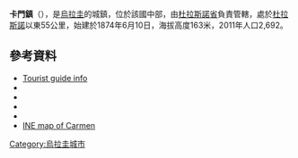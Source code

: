 {{Coord|33|15|S|56|1|W|display=title}}

'''卡門鎮'''（{{lang-es|Villa del Carmen}}），是[[烏拉圭|烏拉圭]]的城鎮，位於該國中部，由[[杜拉斯諾省|杜拉斯諾省]]負責管轄，處於[[杜拉斯諾|杜拉斯諾]]以東55公里，始建於1874年6月10日，海拔高度163米，2011年人口2,692。

==參考資料==
*[http://spanish.portaldereservas.com/informacion_turistica/informacion_turistica_masinfo.php?id=150&secc=informacion_turistica Tourist guide info] {{Wayback|url=http://spanish.portaldereservas.com/informacion_turistica/informacion_turistica_masinfo.php?id=150&secc=informacion_turistica |date=20181005184005 }}
*{{cite web |url=http://www0.parlamento.gub.uy/leyes/AccesoTextoLey.asp?Ley=14363 |title=LEY N° 14.363 |publisher=República Oriental del Uruguay, Poder Legislativo |date=1975 |accessdate=3 September 2012 |deadurl=yes |archiveurl=https://www.webcitation.org/6DH3qUJmf?url=http://www0.parlamento.gub.uy/leyes/AccesoTextoLey.asp?Ley=14363 |archivedate=2012年12月29日 }}
*{{cite web |url=http://www.ine.gub.uy/censos2011/resultadosfinales/cuadros/NIVEL%20DEPARTAMENTAL/Durazno/P_3_DUR.xls |title=Censos 2011 Cuadros Durazno |date=2012 |publisher=INE |accessdate=25 August 2012 |deadurl=yes |archiveurl=https://www.webcitation.org/6CMwCGbLC?url=http://www.ine.gub.uy/censos2011/resultadosfinales/cuadros/NIVEL%20DEPARTAMENTAL/Durazno/P_3_DUR.xls |archivedate=2012年11月22日 }}
*{{cite web |url=http://www.ine.gub.uy/biblioteca/toponimico/Categorizaci%F3n%20localidades%20urbanas%20orden%20alfab%E9tico.pdf |title=Statistics of urban localities (1963–2004) |publisher=INE |date=2012 |format=PDF |accessdate=3 September 2012 |archive-date=2012-11-05 |archive-url=https://www.webcitation.org/6BwcL0IuY?url=http://www.ine.gub.uy/biblioteca/toponimico/Categorizaci%F3n%20localidades%20urbanas%20orden%20alfab%E9tico.pdf |dead-url=no }}
*{{cite web|url=http://www.durazno.gub.uy/par_davant.htm|title=Parque Francisco Davant|publisher=Durazno Department|date=|accessdate=27 June 2011|deadurl=yes|archiveurl=https://web.archive.org/web/20021114012934/http://www.durazno.gub.uy/par_davant.htm|archivedate=2002年11月14日}}
* [https://web.archive.org/web/20140226190841/http://www.ine.gub.uy/mapas/censos2011/para%20colgar%20en%20web/pdf/06_UYDU/Localidades/A2H_06521%20Carmen.pdf INE map of Carmen]

{{Uruguay-geo-stub}}
[[Category:烏拉圭城市|Category:烏拉圭城市]]